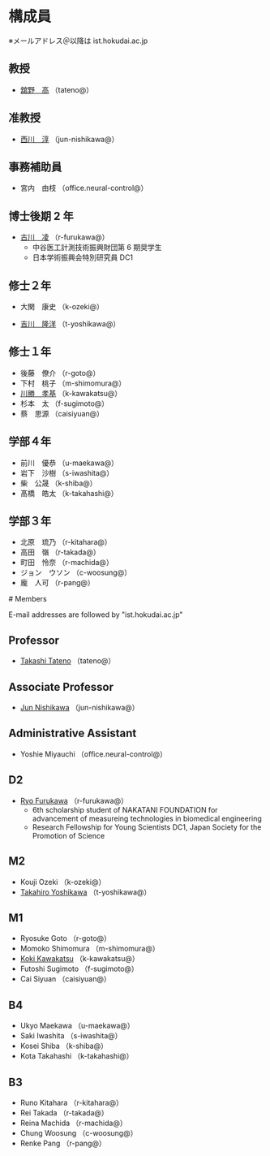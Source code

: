 <Ja>

# 構成員

※メールアドレス＠以降は ist.hokudai.ac.jp

## 教授

- [舘野　高](https://tt-lab.ist.hokudai.ac.jp/home/members/tateno) （tateno@）

## 准教授

- [西川　淳](https://tt-lab.ist.hokudai.ac.jp/home/members/nishikawa) （jun-nishikawa@）

## 事務補助員

- 宮内　由枝 （office.neural-control@）

## 博士後期 2 年

- [古川　凌](https://furukawa-homepage.web.app/index-j.html) （r-furukawa@）
  - 中谷医工計測技術振興財団第 6 期奨学生
  - 日本学術振興会特別研究員 DC1

## 修士２年

- 大関　康史 （k-ozeki@）

- [吉川　隆洋](https://shijimi.dev/) （t-yoshikawa@）

## 修士１年

- 後藤　僚介 （r-goto@）
- 下村　桃子 （m-shimomura@）
- [川勝　孝基](https://koki-kawakatsu.web.app/) （k-kawakatsu@）
- 杉本　太 （f-sugimoto@）
- 蔡　思源 （caisiyuan@）

## 学部４年

- 前川　優恭 （u-maekawa@）
- 岩下　沙樹 （s-iwashita@）
- 柴　公晟 （k-shiba@）
- 髙橋　皓太 （k-takahashi@）

## 学部３年

- 北原　琉乃 （r-kitahara@）
- 高田　嶺 （r-takada@）
- 町田　怜奈 （r-machida@）
- ジョン　ウソン （c-woosung@）
- 龐　人可 （r-pang@）

</Ja>

<En>
# Members

E-mail addresses are followed by "ist.hokudai.ac.jp"

## Professor

- [Takashi Tateno](https://tt-lab.ist.hokudai.ac.jp/home/members/tateno) （tateno@）

## Associate Professor

- [Jun Nishikawa](https://tt-lab.ist.hokudai.ac.jp/home/members/nishikawa) （jun-nishikawa@）

## Administrative Assistant

- Yoshie Miyauchi （office.neural-control@）

## D2

- [Ryo Furukawa](https://furukawa-homepage.web.app/index.html) （r-furukawa@）
  - 6th scholarship student of NAKATANI FOUNDATION for advancement of measureing technologies in biomedical engineering
  - Research Fellowship for Young Scientists DC1, Japan Society for the Promotion of Science

## M2

- Kouji Ozeki （k-ozeki@）
- [Takahiro Yoshikawa](https://shijimi.dev/) （t-yoshikawa@）

## M1

- Ryosuke Goto （r-goto@）
- Momoko Shimomura （m-shimomura@）
- [Koki Kawakatsu](https://koki-kawakatsu.web.app/) （k-kawakatsu@）
- Futoshi Sugimoto （f-sugimoto@）
- Cai Siyuan （caisiyuan@）

## B4

- Ukyo Maekawa （u-maekawa@）
- Saki Iwashita （s-iwashita@）
- Kosei Shiba （k-shiba@）
- Kota Takahashi （k-takahashi@）

## B3

- Runo Kitahara （r-kitahara@）
- Rei Takada （r-takada@）
- Reina Machida （r-machida@）
- Chung Woosung （c-woosung@）
- Renke Pang （r-pang@）

</En>
